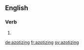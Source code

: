 
==English==

===Verb===
{{head|en}}

# {{present participle of|azotize}}

[[de:azotizing]]
[[fr:azotizing]]
[[sv:azotizing]]